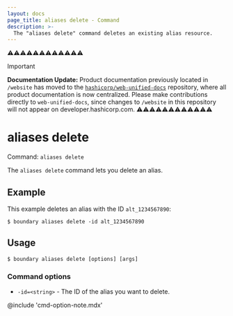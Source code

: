 ```yaml
---
layout: docs
page_title: aliases delete - Command
description: >-
  The "aliases delete" command deletes an existing alias resource.
---
```


⚠️⚠️⚠️⚠️⚠️⚠️⚠️⚠️⚠️⚠️⚠️⚠️
> [!IMPORTANT]  
> **Documentation Update:** Product documentation previously located in `/website` has moved to the [`hashicorp/web-unified-docs`](https://github.com/hashicorp/web-unified-docs) repository, where all product documentation is now centralized. Please make contributions directly to `web-unified-docs`, since changes to `/website` in this repository will not appear on developer.hashicorp.com.
⚠️⚠️⚠️⚠️⚠️⚠️⚠️⚠️⚠️⚠️⚠️⚠️

# aliases delete

Command: `aliases delete`

The `aliases delete` command lets you delete an alias.

## Example

This example deletes an alias with the ID `alt_1234567890`:

```shell-session
$ boundary aliases delete -id alt_1234567890
```

## Usage

<CodeBlockConfig hideClipboard>

```shell-session
$ boundary aliases delete [options] [args]
```

</CodeBlockConfig>

### Command options

- `-id=<string>` - The ID of the alias you want to delete.

@include 'cmd-option-note.mdx'